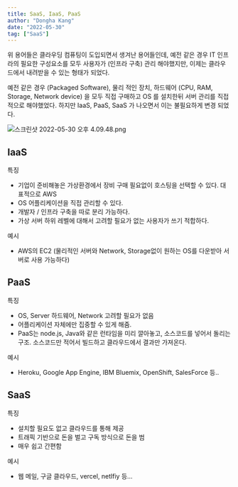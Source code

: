 ```yaml
---
title: SaaS, IaaS, PaaS
author: "Dongha Kang"
date: "2022-05-30"
tag: ["SaaS"]
---
```


위 용어들은 클라우딩 컴퓨팅이 도입되면서 생겨난 용어들인데, 예전 같은 경우 IT 인프라의 필요한 구성요소를 모두 사용자가 (인프라 구축) 관리 해야했지만, 이제는 클라우드에서 내려받을 수 있는 형태가 되었다.

예전 같은 경우 (Packaged Software), 물리 적인 장치, 하드웨어 (CPU, RAM, Storage, Network device) 을 모두 직접 구매하고 OS 를 설치한뒤 서버 관리를 직접적으로 해야했었다. 하지만 IaaS, PaaS, SaaS 가 나오면서 이는 불필요하게 변경 되었다.

![스크린샷 2022-05-30 오후 4.09.48.png](/img/blog/saas.png)

## IaaS

특징

- 기업이 준비해놓은 가상환경에서 장비 구매 필요없이 호스팅을 선택할 수 있다. 대표적으로 AWS
- OS 어플리케이션을 직접 관리할 수 있다.
- 개발자 / 인프라 구축을 따로 분리 가능하다.
- 가상 서버 하위 레벨에 대해서 고려할 필요가 없는 사용자가 쓰기 적합하다.

예시

- AWS의 EC2 (물리적인 서버와 Network, Storage없이 원하는 OS를 다운받아 서버로 사용 가능하다)

## PaaS

특징

- OS, Server 하드웨어, Network 고려할 필요가 없음
- 어플리케이션 자체에만 집중할 수 있게 해줌.
- PaaS는 node.js, Java와 같은 런타임을 미리 깔아놓고, 소스코드를 넣어서 돌리는 구조. 소스코드만 적어서 빌드하고 클라우드에서 결과만 가져온다.

예시

- Heroku, Google App Engine, IBM Bluemix, OpenShift, SalesForce 등..

## SaaS

특징

- 설치할 필요도 없고 클라우드를 통해 제공
- 트래픽 기반으로 돈을 벌고 구독 방식으로 돈을 범
- 매우 쉽고 간편함

예시

- 웹 메일, 구글 클라우드, vercel, netlfiy 등…